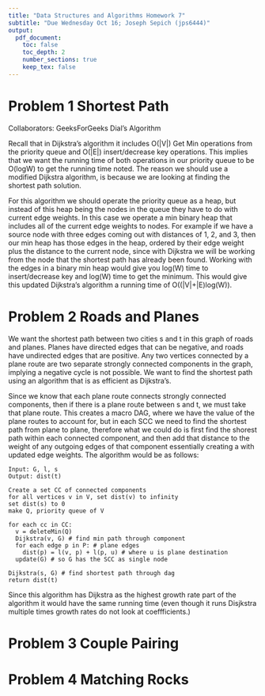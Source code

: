 ```yaml
---
title: "Data Structures and Algorithms Homework 7"
subtitle: "Due Wednesday Oct 16; Joseph Sepich (jps6444)"
output:
  pdf_document:
    toc: false
    toc_depth: 2
    number_sections: true
    keep_tex: false
---
```



# Problem 1 Shortest Path

Collaborators: GeeksForGeeks Dial's Algorithm

Recall that in Dijkstra's algorithm it includes O(|V|) Get Min operations from the priority queue and O(|E|) insert/decrease key operations. This implies that we want the running time of both operations in our priority queue to be O(logW) to get the running time noted. The reason we should use a modified Dijkstra algorithm, is because we are looking at finding the shortest path solution.

For this algorithm we should operate the priority queue as a heap, but instead of this heap being the nodes in the queue they have to do with current edge weights. In this case we operate a min binary heap that includes all of the current edge weights to nodes. For example if we have a source node with three edges coming out with distances of 1, 2, and 3, then our min heap has those edges in the heap, ordered by their edge weight plus the distance to the current node, since with Dijkstra we will be working from the node that the shortest path has already been found. Working with the edges in a binary min heap would give you log(W) time to insert/decrease key and log(W) time to get the minimum. This would give this updated Dijkstra's algorithm a running time of O((|V|+|E)log(W)).

\pagebreak

# Problem 2 Roads and Planes

We want the shortest path between two cities s and t in this graph of roads and planes. Planes have directed edges that can be negative, and roads have undirected edges that are positive. Any two vertices connected by a plane route are two separate strongly connected components in the graph, implying a negative cycle is not possible. We want to find the shortest path using an algorithm that is as efficient as Dijkstra's.

Since we know that each plane route connects strongly connected components, then if there is a plane route between s and t, we must take that plane route. This creates a macro DAG, where we have the value of the plane routes to account for, but in each SCC we need to find the shortest path from plane to plane, therefore what we could do is first find the shorest path within each connected component, and then add that distance to the weight of any outgoing edges of that component essentially creating a with updated edge weights. The algorithm would be as follows:

```
Input: G, l, s
Output: dist(t)

Create a set CC of connected components
for all vertices v in V, set dist(v) to infinity
set dist(s) to 0
make Q, priority queue of V

for each cc in CC:
  v = deleteMin(Q)
  Dijkstra(v, G) # find min path through component
  for each edge p in P: # plane edges
    dist(p) = l(v, p) + l(p, u) # where u is plane destination
  update(G) # so G has the SCC as single node

Dijkstra(s, G) # find shortest path through dag
return dist(t)
```

Since this algorithm has Dijkstra as the highest growth rate part of the algorithm it would have the same running time (even though it runs Disjkstra multiple times growth rates do not look at coeffficients.)

\pagebreak

# Problem 3 Couple Pairing

\pagebreak

# Problem 4 Matching Rocks





























